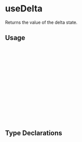 

<Meta of={useDeltaStories} />

<Canvas of={useDeltaStories.Default} />

# useDelta

Returns the value of the delta state.

## Usage

```ts
import { useState } from "react";
import { useDelta } from "@codedazur/react-essentials";

export function Demo() {
  const [count, setCount] = useState(0);
  const delta = useDelta(count);

  return (
    <div>
      <div>Count: {count}</div>
      <div>Delta: {delta}</div>
      <button onClick={() => setCount((count) => count - 1)}>-</button>
      <button onClick={() => setCount((count) => count + 1)}>+</button>
    </div>
  );
}
```

## Type Declarations

```ts
declare function useDelta<T>(value: T): T | undefined;
```
